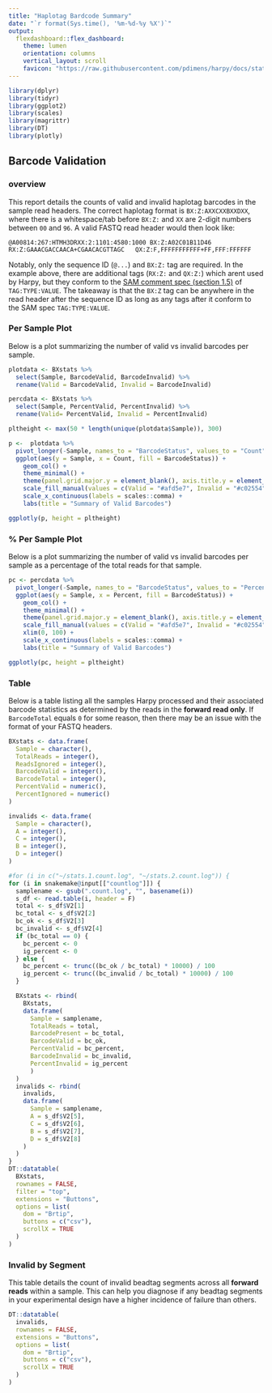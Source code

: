 ```yaml
---
title: "Haplotag Bardcode Summary"
date: "`r format(Sys.time(), '%m-%d-%y %X')`"
output:
  flexdashboard::flex_dashboard:
    theme: lumen
    orientation: columns
    vertical_layout: scroll
    favicon: "https://raw.githubusercontent.com/pdimens/harpy/docs/static/favicon.png"
---
```

  
```r
library(dplyr)
library(tidyr)
library(ggplot2)
library(scales)
library(magrittr)
library(DT)
library(plotly)
```
## Barcode Validation
### overview {.no-title}
This report details the counts of valid and invalid haplotag barcodes in the sample read headers.
The correct haplotag format is `BX:Z:AXXCXXBXXDXX`, where there is a whitespace/tab before `BX:Z:` 
and `XX` are 2-digit numbers between `00` and `96`. A valid FASTQ read header would then look like:
```
@A00814:267:HTMH3DRXX:2:1101:4580:1000 BX:Z:A02C01B11D46        RX:Z:GAAACGACCAACA+CGAACACGTTAGC   QX:Z:F,FFFFFFFFFFF+FF,FFF:FFFFFF
```
Notably, only the sequence ID (`@...`) and `BX:Z:` tag are required. In the example above, there are additional tags 
(`RX:Z:` and `QX:Z:`) which arent used by Harpy, but they conform to the 
[SAM comment spec (section 1.5)](https://samtools.github.io/hts-specs/SAMv1.pdf) of `TAG:TYPE:VALUE`. The takeaway 
is that the `BX:Z` tag can be anywhere in the read header after the sequence ID as long as any tags after it conform to the SAM spec `TAG:TYPE:VALUE`. 

### Per Sample Plot
Below is a plot summarizing the number of valid vs invalid barcodes per sample.

```r
plotdata <- BXstats %>%
  select(Sample, BarcodeValid, BarcodeInvalid) %>% 
  rename(Valid = BarcodeValid, Invalid = BarcodeInvalid)

percdata <- BXstats %>%
  select(Sample, PercentValid, PercentInvalid) %>% 
  rename(Valid= PercentValid, Invalid = PercentInvalid)

pltheight <- max(50 * length(unique(plotdata$Sample)), 300)
```

```r
p <-  plotdata %>%
  pivot_longer(-Sample, names_to = "BarcodeStatus", values_to = "Count") %>%
  ggplot(aes(y = Sample, x = Count, fill = BarcodeStatus)) +
    geom_col() +
    theme_minimal() +
    theme(panel.grid.major.y = element_blank(), axis.title.y = element_blank()) +
    scale_fill_manual(values = c(Valid = "#afd5e7", Invalid = "#c02554")) +
    scale_x_continuous(labels = scales::comma) +
    labs(title = "Summary of Valid Barcodes")

ggplotly(p, height = pltheight)
```

### % Per Sample Plot
Below is a plot summarizing the number of valid vs invalid barcodes per sample as a percentage
of the total reads for that sample.

```r
pc <- percdata %>%
  pivot_longer(-Sample, names_to = "BarcodeStatus", values_to = "Percent") %>%
  ggplot(aes(y = Sample, x = Percent, fill = BarcodeStatus)) +
    geom_col() +
    theme_minimal() +
    theme(panel.grid.major.y = element_blank(), axis.title.y = element_blank()) +
    scale_fill_manual(values = c(Valid = "#afd5e7", Invalid = "#c02554")) +
    xlim(0, 100) +
    scale_x_continuous(labels = scales::comma) +
    labs(title = "Summary of Valid Barcodes")

ggplotly(pc, height = pltheight)
```

### Table {.no-title}
Below is a table listing all the samples Harpy processed and their associated barcode statistics as
determined by the reads in the **forward read only**. If `BarcodeTotal` equals `0` for some reason, 
then there may be an issue with the format of your FASTQ headers.

```r
BXstats <- data.frame(
  Sample = character(),
  TotalReads = integer(),
  ReadsIgnored = integer(),
  BarcodeValid = integer(),
  BarcodeTotal = integer(),
  PercentValid = numeric(),
  PercentIgnored = numeric()
)

invalids <- data.frame(
  Sample = character(),
  A = integer(),
  C = integer(),
  B = integer(),
  D = integer()
)

#for (i in c("~/stats.1.count.log", "~/stats.2.count.log")) {
for (i in snakemake@input[["countlog"]]) {
  samplename <- gsub(".count.log", "", basename(i))
  s_df <- read.table(i, header = F)
  total <- s_df$V2[1]
  bc_total <- s_df$V2[2]
  bc_ok <- s_df$V2[3]
  bc_invalid <- s_df$V2[4]
  if (bc_total == 0) {
    bc_percent <- 0
    ig_percent <- 0
  } else {
    bc_percent <- trunc((bc_ok / bc_total) * 10000) / 100
    ig_percent <- trunc((bc_invalid / bc_total) * 10000) / 100
  }

  BXstats <- rbind(
    BXstats,
    data.frame(
      Sample = samplename,
      TotalReads = total,
      BarcodePresent = bc_total,
      BarcodeValid = bc_ok,
      PercentValid = bc_percent,
      BarcodeInvalid = bc_invalid,
      PercentInvalid = ig_percent
      )
  )
  invalids <- rbind(
    invalids,
    data.frame(
      Sample = samplename,
      A = s_df$V2[5],
      C = s_df$V2[6],
      B = s_df$V2[7],
      D = s_df$V2[8]
    )
  )
}
DT::datatable(
  BXstats,
  rownames = FALSE,
  filter = "top",
  extensions = "Buttons",
  options = list(
    dom = "Brtip",
    buttons = c("csv"),
    scrollX = TRUE
  )
)
```

### Invalid by Segment
This table details the count of invalid beadtag segments across all **forward reads** within a sample.
This can help you diagnose if any beadtag segments in your experimental design have a higher incidence
of failure than others.
```r
DT::datatable(
  invalids,
  rownames = FALSE,
  extensions = "Buttons",
  options = list(
    dom = "Brtip",
    buttons = c("csv"),
    scrollX = TRUE
  )
)
```
